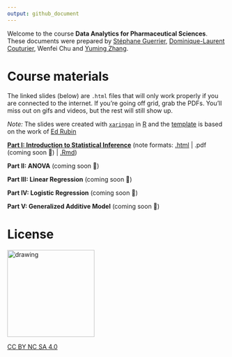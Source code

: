 ```yaml
---
output: github_document
---
```


Welcome to the course **Data Analytics for Pharmaceutical Sciences**. These documents were prepared by [Stéphane Guerrier](https://stephaneguerrier.com/), [Dominique-Laurent Couturier](https://github.com/dlc48), Wenfei Chu and [Yuming Zhang](https://github.com/Yuming-Zhang).

# Course materials

The linked slides (below) are `.html` files that will only work properly if you are connected to the internet. If you're going off grid, grab the PDFs. You'll miss out on gifs and videos, but the rest will still show up.

*Note:* The slides were created with [`xaringan`](https://github.com/yihui/xaringan/wiki) in [R](cran.r-project.org) and the [template](https://github.com/edrubin/EC607S20) is based on the work of [Ed Rubin](https://edrub.in)

**[Part I: Introduction to Statistical Inference](https://raw.githack.com/stephaneguerrier/data_analytics/master/Lecture1.html)**  (note formats: [.html](https://raw.githack.com/stephaneguerrier/data_analytics/master/Lecture1.html) | .pdf (coming soon 🚧) | [.Rmd](https://raw.githack.com/stephaneguerrier/data_analytics/master/Lecture1.Rmd))

**Part II: ANOVA** (coming soon 🚧)

**Part III: Linear Regression** (coming soon 🚧)

**Part IV: Logistic Regression** (coming soon 🚧)

**Part V: Generalized Additive Model** (coming soon 🚧)

# License


<img src="pics/liscence.png" alt="drawing" width="200"/>

[CC BY NC SA 4.0](https://creativecommons.org/licenses/by-nc-sa/4.0/)
